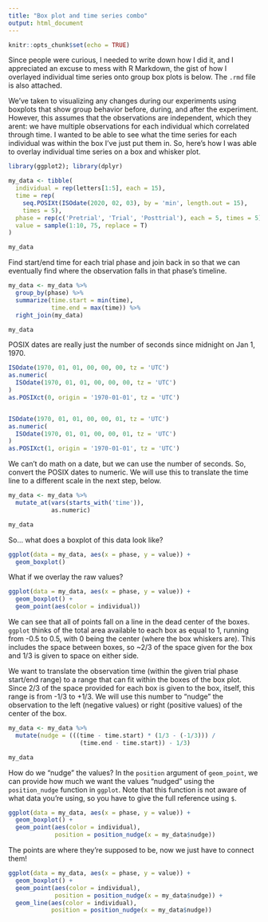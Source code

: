 ```yaml
---
title: "Box plot and time series combo"
output: html_document
---
```


```r
knitr::opts_chunk$set(echo = TRUE)
```

Since people were curious, I needed to write down how I did it, and I appreciated an excuse to mess with R Markdown, the gist of how I overlayed individual time series onto group box plots is below. The `.rmd` file is also attached.

We've taken to visualizing any changes during our experiments using boxplots that show group behavior before, during, and after the experiment. However, this assumes that the observations are independent, which they arent: we have multiple observations for each individual which correlated through time. I wanted to be able to see what the time series for each individual was within the box I've just put them in. So, here's how I was able to overlay individual time series on a box and whisker plot.

```r
library(ggplot2); library(dplyr)

my_data <- tibble(
  individual = rep(letters[1:5], each = 15),
  time = rep(
    seq.POSIXt(ISOdate(2020, 02, 03), by = 'min', length.out = 15),
    times = 5),
  phase = rep(c('Pretrial', 'Trial', 'Posttrial'), each = 5, times = 5),
  value = sample(1:10, 75, replace = T)
)

my_data

```

Find start/end time for each trial phase and join back in so that we can eventually find where the observation falls in that phase's timeline.

```r
my_data <- my_data %>% 
  group_by(phase) %>% 
  summarize(time.start = min(time),
            time.end = max(time)) %>% 
  right_join(my_data)

my_data

```

POSIX dates are really just the number of seconds since midnight on Jan 1, 1970.

```r
ISOdate(1970, 01, 01, 00, 00, 00, tz = 'UTC')
as.numeric(
  ISOdate(1970, 01, 01, 00, 00, 00, tz = 'UTC')
)
as.POSIXct(0, origin = '1970-01-01', tz = 'UTC')


ISOdate(1970, 01, 01, 00, 00, 01, tz = 'UTC')
as.numeric(
  ISOdate(1970, 01, 01, 00, 00, 01, tz = 'UTC')
)
as.POSIXct(1, origin = '1970-01-01', tz = 'UTC')
```

We can't do math on a date, but we can use the number of seconds. So, convert the POSIX dates to numeric. We will use this to translate the time line to a different scale in the next step, below.

```r
my_data <- my_data %>% 
  mutate_at(vars(starts_with('time')),
            as.numeric)

my_data
```

So... what does a boxplot of this data look like?

```r
ggplot(data = my_data, aes(x = phase, y = value)) +
  geom_boxplot()
```

What if we overlay the raw values?

```r
ggplot(data = my_data, aes(x = phase, y = value)) +
  geom_boxplot() +
  geom_point(aes(color = individual))
```

We can see that all of points fall on a line in the dead center of the boxes. `ggplot` thinks of the total area available to each box as equal to 1, running from -0.5 to 0.5, with 0 being the center (where the box whiskers are). This includes the space between boxes, so ~2/3 of the space given for the box and 1/3 is given to space on either side.

We want to translate the observation time (within the given trial phase start/end range) to a range that can fit within the boxes of the box plot. Since 2/3 of the space provided for each box is given to the box, itself, this range is from -1/3 to +1/3. We will use this number to "nudge" the observation to the left (negative values) or right (positive values) of the center of the box.

```r
my_data <- my_data %>% 
  mutate(nudge = (((time - time.start) * (1/3 - (-1/3))) /
                    (time.end - time.start)) - 1/3)

my_data
```

How do we "nudge" the values? In the `position` argument of `geom_point`, we can provide how much we want the values "nudged" using the `position_nudge` function in `ggplot`. Note that this function is not aware of what data you're using, so you have to give the full reference using `$`.

```r
ggplot(data = my_data, aes(x = phase, y = value)) +
  geom_boxplot() +
  geom_point(aes(color = individual),
             position = position_nudge(x = my_data$nudge))
```

The points are where they're supposed to be, now we just have to connect them!

```r
ggplot(data = my_data, aes(x = phase, y = value)) +
  geom_boxplot() +
  geom_point(aes(color = individual),
             position = position_nudge(x = my_data$nudge)) +
  geom_line(aes(color = individual),
            position = position_nudge(x = my_data$nudge))
```

